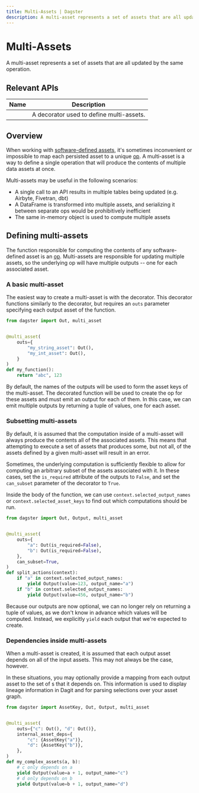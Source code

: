 ```yaml
---
title: Multi-Assets | Dagster
description: A multi-asset represents a set of assets that are all updated by the same operation.
---
```


# Multi-Assets

A multi-asset represents a set of assets that are all updated by the same operation.

## Relevant APIs

| Name                                        | Description                              |
| ------------------------------------------- | ---------------------------------------- |
| <PyObject object="multi_asset" decorator /> | A decorator used to define multi-assets. |

## Overview

When working with [software-defined assets](/concepts/assets/software-defined-assets), it's sometimes inconvenient or impossible to map each persisted asset to a unique [op](/concepts/ops-jobs-graphs/ops). A multi-asset is a way to define a single operation that will produce the contents of multiple data assets at once.

Multi-assets may be useful in the following scenarios:

- A single call to an API results in multiple tables being updated (e.g. Airbyte, Fivetran, dbt)
- A DataFrame is transformed into multiple assets, and serializing it between separate ops would be prohibitively inefficient
- The same in-memory object is used to compute multiple assets

## Defining multi-assets

The function responsible for computing the contents of any software-defined asset is an [op](/concepts/ops-jobs-graphs/ops). Multi-assets are responsible for updating multiple assets, so the underlying op will have multiple outputs -- one for each associated asset.

### A basic multi-asset

The easiest way to create a multi-asset is with the <PyObject object="multi_asset" decorator /> decorator. This decorator functions similarly to the <PyObject object="asset" decorator /> decorator, but requires an `outs` parameter specifying each output asset of the function.

```python file=/concepts/assets/multi_assets.py startafter=start_basic_multi_asset endbefore=end_basic_multi_asset
from dagster import Out, multi_asset


@multi_asset(
    outs={
        "my_string_asset": Out(),
        "my_int_asset": Out(),
    }
)
def my_function():
    return "abc", 123
```

By default, the names of the outputs will be used to form the asset keys of the multi-asset. The decorated function will be used to create the op for these assets and must emit an output for each of them. In this case, we can emit multiple outputs by returning a tuple of values, one for each asset.

### Subsetting multi-assets

By default, it is assumed that the computation inside of a multi-asset will always produce the contents all of the associated assets. This means that attempting to execute a set of assets that produces some, but not all, of the assets defined by a given multi-asset will result in an error.

Sometimes, the underlying computation is sufficiently flexible to allow for computing an arbitrary subset of the assets associated with it. In these cases, set the `is_required` attribute of the outputs to `False`, and set the `can_subset` parameter of the decorator to `True`.

Inside the body of the function, we can use `context.selected_output_names` or `context.selected_asset_keys` to find out which computations should be run.

```python file=/concepts/assets/multi_assets.py startafter=start_subsettable_multi_asset endbefore=end_subsettable_multi_asset
from dagster import Out, Output, multi_asset


@multi_asset(
    outs={
        "a": Out(is_required=False),
        "b": Out(is_required=False),
    },
    can_subset=True,
)
def split_actions(context):
    if "a" in context.selected_output_names:
        yield Output(value=123, output_name="a")
    if "b" in context.selected_output_names:
        yield Output(value=456, output_name="b")
```

Because our outputs are now optional, we can no longer rely on returning a tuple of values, as we don't know in advance which values will be computed. Instead, we explicitly `yield` each output that we're expected to create.

### Dependencies inside multi-assets

When a multi-asset is created, it is assumed that each output asset depends on all of the input assets. This may not always be the case, however.

In these situations, you may optionally provide a mapping from each output asset to the set of <PyObject object="AssetKey" />s that it depends on. This information is used to display lineage information in Dagit and for parsing selections over your asset graph.

```python file=/concepts/assets/multi_assets.py startafter=start_asset_deps_multi_asset endbefore=end_asset_deps_multi_asset
from dagster import AssetKey, Out, Output, multi_asset


@multi_asset(
    outs={"c": Out(), "d": Out()},
    internal_asset_deps={
        "c": {AssetKey("a")},
        "d": {AssetKey("b")},
    },
)
def my_complex_assets(a, b):
    # c only depends on a
    yield Output(value=a + 1, output_name="c")
    # d only depends on b
    yield Output(value=b + 1, output_name="d")
```
